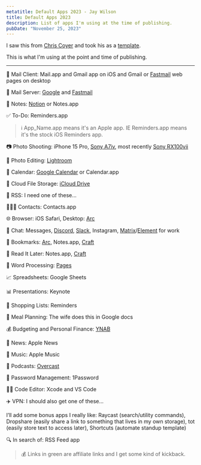 ```yaml
---
metatitle: Default Apps 2023 - Jay Wilson
title: Default Apps 2023
description: List of apps I'm using at the time of publishing. 
pubDate: "November 25, 2023"
---
```


I saw this from [Chris Coyer](https://front-end.social/@chriscoyier/111474487605531383) and took his as a [template](https://chriscoyier.net/2023/11/25/default-apps-2023/).

This is what I'm using at the point and time of publishing.

---

📨 Mail Client: Mail.app and Gmail app on iOS and Gmail or <a class="affiliateLink" href="https://geni.us/cctfastmail">Fastmail</a> web pages on desktop

📮 Mail Server: <a href="https://www.google.com/gmail/about/">Google</a> and <a class="affiliateLink" href="https://geni.us/cctfastmail">Fastmail</a>

📝 Notes: <a href="https://geni.us/cctnotion" class="affiliateLink">Notion</a> or Notes.app

✅ To-Do: Reminders.app

> ℹ️ App_Name.app means it's an Apple app. IE Reminders.app means it's the stock iOS Reminders app.

📷 Photo Shooting: iPhone 15 Pro, <a href="https://geni.us/AtQQ3r" class="text-green-600 underline underline-offset-2 hover:text-green-800"> Sony A7iv</a>, most recently <a href="https://geni.us/cctpocketcam" class="text-green-600 underline underline-offset-2 hover:text-green-800">Sony RX100vii</a>

🎨 Photo Editing: [Lightroom](https://lightroom.adobe.com)

📆 Calendar: [Google Calendar](https://calendar.google.com/calendar/) or Calendar.app

📁 Cloud File Storage: [iCloud Drive](https://www.icloud.com/iclouddrive)

📖 RSS: I need one of these...

🙍🏻‍♂️ Contacts: Contacts.app

🌐 Browser: iOS Safari, Desktop: [Arc](https://arc.net)

💬 Chat: Messages, [Discord](https://discord.com/company), [Slack](https://slack.com/what-is-slack), Instagram, [Matrix](https://matrix.org)/[Element](https://element.io) for work

🔖 Bookmarks: [Arc](https://arc.net), Notes.app, [Craft](https://www.craft.do)

📑 Read It Later: Notes.app, [Craft](https://www.craft.do)

📜 Word Processing: [Pages](https://www.apple.com/pages/)

📈 Spreadsheets: Google Sheets

📊 Presentations: Keynote

🛒 Shopping Lists: Reminders

🍴 Meal Planning: The wife does this in Google docs

💰 Budgeting and Personal Finance: [YNAB](https://www.ynab.com)

📰 News: Apple News

🎵 Music: Apple Music

🎤 Podcasts: [Overcast](https://overcast.fm)

🔐 Password Management: 1Password

🧑‍💻 Code Editor: Xcode and VS Code

✈️ VPN: I should also get one of these...

I’ll add some bonus apps I really like: Raycast (search/utility commands), Dropshare (easily share a link to something that lives in my own storage), tot (easily store text to access later), Shortcuts (automate standup template)

🔍 In search of: RSS Feed app

> 💰 Links in green are affiliate links and I get some kind of kickback.
